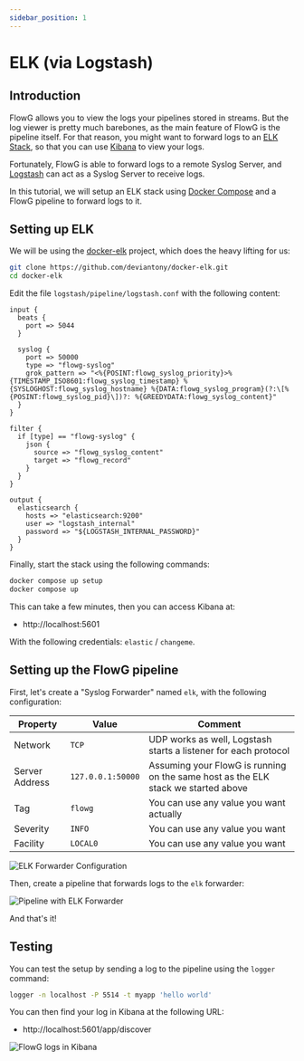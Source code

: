 ```yaml
---
sidebar_position: 1
---
```


# ELK (via Logstash)

## Introduction

FlowG allows you to view the logs your pipelines stored in streams. But the
log viewer is pretty much barebones, as the main feature of FlowG is the
pipeline itself. For that reason, you might want to forward logs to an
[ELK Stack](https://www.elastic.co/elastic-stack), so that you can use
[Kibana](https://www.elastic.co/kibana) to view your logs.

Fortunately, FlowG is able to forward logs to a remote Syslog Server, and
[Logstash](https://www.elastic.co/logstash) can act as a Syslog Server to
receive logs.

In this tutorial, we will setup an ELK stack using
[Docker Compose](https://docs.docker.com/compose/) and a FlowG pipeline to
forward logs to it.

## Setting up ELK

We will be using the [docker-elk](https://github.com/deviantony/docker-elk)
project, which does the heavy lifting for us:

```bash
git clone https://github.com/deviantony/docker-elk.git
cd docker-elk
```

Edit the file `logstash/pipeline/logstash.conf` with the following content:

```logstash
input {
  beats {
    port => 5044
  }

  syslog {
    port => 50000
    type => "flowg-syslog"
    grok_pattern => "<%{POSINT:flowg_syslog_priority}>%{TIMESTAMP_ISO8601:flowg_syslog_timestamp} %{SYSLOGHOST:flowg_syslog_hostname} %{DATA:flowg_syslog_program}(?:\[%{POSINT:flowg_syslog_pid}\])?: %{GREEDYDATA:flowg_syslog_content}"
  }
}

filter {
  if [type] == "flowg-syslog" {
    json {
      source => "flowg_syslog_content"
      target => "flowg_record"
    }
  }
}

output {
  elasticsearch {
    hosts => "elasticsearch:9200"
    user => "logstash_internal"
    password => "${LOGSTASH_INTERNAL_PASSWORD}"
  }
}
```

Finally, start the stack using the following commands:

```bash
docker compose up setup
docker compose up
```

This can take a few minutes, then you can access Kibana at:

 - http://localhost:5601

With the following credentials: `elastic` / `changeme`.

## Setting up the FlowG pipeline


First, let's create a "Syslog Forwarder" named `elk`, with the following
configuration:

| Property | Value | Comment |
| --- | --- | --- |
| Network | `TCP` | UDP works as well, Logstash starts a listener for each protocol |
| Server Address | `127.0.0.1:50000` | Assuming your FlowG is running on the same host as the ELK stack we started above |
| Tag | `flowg` | You can use any value you want actually |
| Severity | `INFO` | You can use any value you want |
| Facility | `LOCAL0` | You can use any value you want |

<div style={{ textAlign: 'center' }}>
  <img src={ForwarderElkUrl} alt="ELK Forwarder Configuration" />
</div>

Then, create a pipeline that forwards logs to the `elk` forwarder:

<div style={{ textAlign: 'center' }}>
  <img src={PipelineWithElkUrl} alt="Pipeline with ELK Forwarder" />
</div>

And that's it!

## Testing


You can test the setup by sending a log to the pipeline using the `logger`
command:

```bash
logger -n localhost -P 5514 -t myapp 'hello world'
```

You can then find your log in Kibana at the following URL:

 - http://localhost:5601/app/discover

<div style={{ textAlign: 'center' }} class="with-zoom">
  <img src={KibanaUrl} alt="FlowG logs in Kibana" />
</div>
